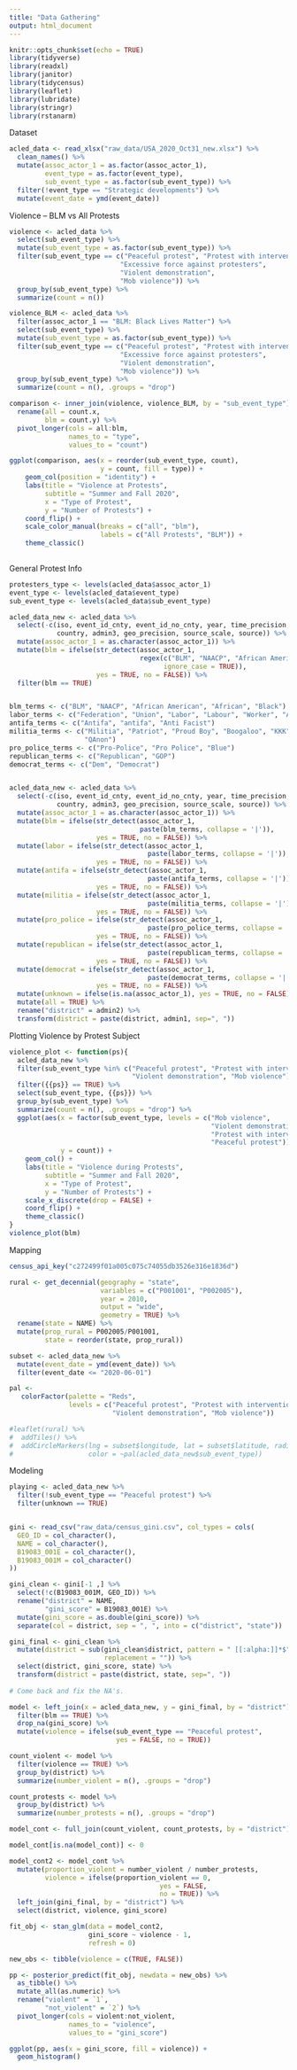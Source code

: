 ```yaml
---
title: "Data Gathering"
output: html_document
---
```


```r
knitr::opts_chunk$set(echo = TRUE)
library(tidyverse)
library(readxl)
library(janitor)
library(tidycensus)
library(leaflet)
library(lubridate)
library(stringr)
library(rstanarm)
```

Dataset
```r
acled_data <- read_xlsx("raw_data/USA_2020_Oct31_new.xlsx") %>%
  clean_names() %>%
  mutate(assoc_actor_1 = as.factor(assoc_actor_1),
         event_type = as.factor(event_type),
         sub_event_type = as.factor(sub_event_type)) %>%
  filter(!event_type == "Strategic developments") %>%
  mutate(event_date = ymd(event_date))
```

Violence -- BLM vs All Protests
```r
violence <- acled_data %>%
  select(sub_event_type) %>%
  mutate(sub_event_type = as.factor(sub_event_type)) %>%
  filter(sub_event_type == c("Peaceful protest", "Protest with intervention",
                            "Excessive force against protesters",
                            "Violent demonstration",
                            "Mob violence")) %>%
  group_by(sub_event_type) %>%
  summarize(count = n())

violence_BLM <- acled_data %>%
  filter(assoc_actor_1 == "BLM: Black Lives Matter") %>%
  select(sub_event_type) %>%
  mutate(sub_event_type = as.factor(sub_event_type)) %>%
  filter(sub_event_type == c("Peaceful protest", "Protest with intervention",
                            "Excessive force against protesters",
                            "Violent demonstration",
                            "Mob violence")) %>%
  group_by(sub_event_type) %>%
  summarize(count = n(), .groups = "drop")

comparison <- inner_join(violence, violence_BLM, by = "sub_event_type") %>%
  rename(all = count.x,
         blm = count.y) %>%
  pivot_longer(cols = all:blm,
               names_to = "type",
               values_to = "count")

ggplot(comparison, aes(x = reorder(sub_event_type, count), 
                       y = count, fill = type)) +
    geom_col(position = "identity") + 
    labs(title = "Violence at Protests",
         subtitle = "Summer and Fall 2020",
         x = "Type of Protest",
         y = "Number of Protests") + 
    coord_flip() + 
    scale_color_manual(breaks = c("all", "blm"),
                       labels = c("All Protests", "BLM")) + 
    theme_classic()
  
```

General Protest Info
```r
protesters_type <- levels(acled_data$assoc_actor_1)
event_type <- levels(acled_data$event_type)
sub_event_type <- levels(acled_data$sub_event_type)

acled_data_new <- acled_data %>%
  select(-c(iso, event_id_cnty, event_id_no_cnty, year, time_precision, region, 
            country, admin3, geo_precision, source_scale, source)) %>%
  mutate(assoc_actor_1 = as.character(assoc_actor_1)) %>%
  mutate(blm = ifelse(str_detect(assoc_actor_1, 
                                 regex(c("BLM", "NAACP", "African American"), 
                                       ignore_case = TRUE)), 
                      yes = TRUE, no = FALSE)) %>%
  filter(blm == TRUE)


blm_terms <- c("BLM", "NAACP", "African American", "African", "Black")
labor_terms <- c("Federation", "Union", "Labor", "Labour", "Worker", "AFL")
antifa_terms <- c("Antifa", "antifa", "Anti Facist")
militia_terms <- c("Militia", "Patriot", "Proud Boy", "Boogaloo", "KKK", 
                   "QAnon")
pro_police_terms <- c("Pro-Police", "Pro Police", "Blue")
republican_terms <- c("Republican", "GOP")
democrat_terms <- c("Dem", "Democrat")


acled_data_new <- acled_data %>%
  select(-c(iso, event_id_cnty, event_id_no_cnty, year, time_precision, region, 
            country, admin3, geo_precision, source_scale, source)) %>%
  mutate(assoc_actor_1 = as.character(assoc_actor_1)) %>%
  mutate(blm = ifelse(str_detect(assoc_actor_1, 
                                 paste(blm_terms, collapse = '|')), 
                      yes = TRUE, no = FALSE)) %>%
  mutate(labor = ifelse(str_detect(assoc_actor_1, 
                                   paste(labor_terms, collapse = '|')), 
                      yes = TRUE, no = FALSE)) %>%
  mutate(antifa = ifelse(str_detect(assoc_actor_1, 
                                   paste(antifa_terms, collapse = '|')), 
                      yes = TRUE, no = FALSE)) %>%
  mutate(militia = ifelse(str_detect(assoc_actor_1, 
                                   paste(militia_terms, collapse = '|')), 
                      yes = TRUE, no = FALSE)) %>%
  mutate(pro_police = ifelse(str_detect(assoc_actor_1, 
                                   paste(pro_police_terms, collapse = '|')), 
                      yes = TRUE, no = FALSE)) %>%
  mutate(republican = ifelse(str_detect(assoc_actor_1, 
                                   paste(republican_terms, collapse = '|')), 
                      yes = TRUE, no = FALSE)) %>%
  mutate(democrat = ifelse(str_detect(assoc_actor_1, 
                                   paste(democrat_terms, collapse = '|')), 
                      yes = TRUE, no = FALSE)) %>%
  mutate(unknown = ifelse(is.na(assoc_actor_1), yes = TRUE, no = FALSE)) %>%
  mutate(all = TRUE) %>%
  rename("district" = admin2) %>%
  transform(district = paste(district, admin1, sep=", "))

```


Plotting Violence by Protest Subject
```r
violence_plot <- function(ps){
  acled_data_new %>%
  filter(sub_event_type %in% c("Peaceful protest", "Protest with intervention",
                               "Violent demonstration", "Mob violence")) %>%
  filter({{ps}} == TRUE) %>%
  select(sub_event_type, {{ps}}) %>%
  group_by(sub_event_type) %>%
  summarize(count = n(), .groups = "drop") %>%
  ggplot(aes(x = factor(sub_event_type, levels = c("Mob violence",
                                                   "Violent demonstration",
                                                   "Protest with intervention",
                                                   "Peaceful protest")), 
             y = count)) + 
    geom_col() + 
    labs(title = "Violence during Protests",
         subtitle = "Summer and Fall 2020",
         x = "Type of Protest",
         y = "Number of Protests") +
    scale_x_discrete(drop = FALSE) + 
    coord_flip() + 
    theme_classic()
}
violence_plot(blm)
```



Mapping
```r
census_api_key("c272499f01a005c075c74055db3526e316e1836d")

rural <- get_decennial(geography = "state",
                       variables = c("P001001", "P002005"),
                       year = 2010,
                       output = "wide",
                       geometry = TRUE) %>%
  rename(state = NAME) %>%
  mutate(prop_rural = P002005/P001001,
         state = reorder(state, prop_rural))

subset <- acled_data_new %>%
  mutate(event_date = ymd(event_date)) %>%
  filter(event_date <= "2020-06-01")

pal <- 
   colorFactor(palette = "Reds",
               levels = c("Peaceful protest", "Protest with intervention", 
                          "Violent demonstration", "Mob violence"))

#leaflet(rural) %>%
#  addTiles() %>%
#  addCircleMarkers(lng = subset$longitude, lat = subset$latitude, radius = 0.1,
#                   color = ~pal(acled_data_new$sub_event_type))

```

Modeling
```r
playing <- acled_data_new %>%
  filter(!sub_event_type == "Peaceful protest") %>%
  filter(unknown == TRUE)


gini <- read_csv("raw_data/census_gini.csv", col_types = cols(
  GEO_ID = col_character(),
  NAME = col_character(),
  B19083_001E = col_character(),
  B19083_001M = col_character()
))

gini_clean <- gini[-1 ,] %>%
  select(!c(B19083_001M, GEO_ID)) %>%
  rename("district" = NAME, 
         "gini_score" = B19083_001E) %>%
  mutate(gini_score = as.double(gini_score)) %>%
  separate(col = district, sep = ", ", into = c("district", "state")) 

gini_final <- gini_clean %>%
  mutate(district = sub(gini_clean$district, pattern = " [[:alpha:]]*$", 
                        replacement = "")) %>%
  select(district, gini_score, state) %>%
  transform(district = paste(district, state, sep=", "))
  
# Come back and fix the NA's. 

model <- left_join(x = acled_data_new, y = gini_final, by = "district") %>%
  filter(blm == TRUE) %>%
  drop_na(gini_score) %>%
  mutate(violence = ifelse(sub_event_type == "Peaceful protest", 
                           yes = FALSE, no = TRUE))

count_violent <- model %>%
  filter(violence == TRUE) %>%  
  group_by(district) %>%
  summarize(number_violent = n(), .groups = "drop")

count_protests <- model %>%
  group_by(district) %>%
  summarize(number_protests = n(), .groups = "drop")

model_cont <- full_join(count_violent, count_protests, by = "district")

model_cont[is.na(model_cont)] <- 0

model_cont2 <- model_cont %>%
  mutate(proportion_violent = number_violent / number_protests,
         violence = ifelse(proportion_violent == 0,
                                      yes = FALSE,
                                      no = TRUE)) %>%
  left_join(gini_final, by = "district") %>%
  select(district, violence, gini_score)

fit_obj <- stan_glm(data = model_cont2,
                    gini_score ~ violence - 1,
                    refresh = 0)

new_obs <- tibble(violence = c(TRUE, FALSE))

pp <- posterior_predict(fit_obj, newdata = new_obs) %>%
  as_tibble() %>%
  mutate_all(as.numeric) %>%
  rename("violent" = `1`,
         "not_violent" = `2`) %>%
  pivot_longer(cols = violent:not_violent,
               names_to = "violence",
               values_to = "gini_score")

ggplot(pp, aes(x = gini_score, fill = violence)) +
  geom_histogram() 

```

